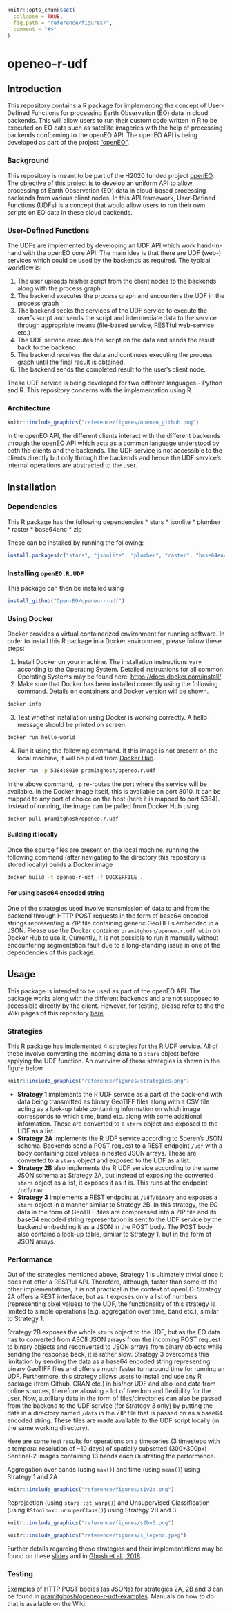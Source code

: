 ```r
knitr::opts_chunk$set(
  collapse = TRUE,
  fig.path = "reference/figures/",
  comment = "#>"
)
```
# openeo-r-udf

## Introduction
This repository contains a R package for implementing the concept of User-Defined Functions for processing Earth Observation (EO) data in cloud backends. This will allow users to run their custom code written in R to be executed on EO data such as satellite imageries with the help of processing backends conforming to the openEO API. The openEO API is being developed as part of the project ["openEO"](https://github.com/Open-EO).

### Background
This repository is meant to be part of the H2020 funded project [openEO](http://openeo.org). The objective of this project is to develop an uniform API to allow processing of Earth Observation (EO) data in cloud-based processing backends from various client nodes. In this API framework, User-Defined Functions (UDFs) is a concept that would allow users to run their own scripts on EO data in these cloud backends.

### User-Defined Functions
The UDFs are implemented by developing an UDF API which work hand-in-hand with the openEO core API. The main idea is that there are UDF (web-) services which could be used by the backends as required. The typical workflow is:

1. The user uploads his/her script from the client nodes to the backends along with the process graph
2. The backend executes the process graph and encounters the UDF in the process graph
3. The backend seeks the services of the UDF service to execute the user's script and sends the script and intermediate data to the service through appropriate means (file-based service, RESTful web-service etc.)
4. The UDF service executes the script on the data and sends the result back to the backend.
5. The backend receives the data and continues executing the process graph until the final result is obtained.
6. The backend sends the completed result to the user's client node.

These UDF service is being developed for two different languages - Python and R. This repository concerns with the implementation using R.

### Architecture
```r
knitr::include_graphics("reference/figures/openeo_github.png")
```

In the openEO API, the different clients interact with the different backends through the openEO API which acts as a common language understood by both the clients and the backends. The UDF service is not accessible to the clients directly but only through the backends and hence the UDF service's internal operations are abstracted to the user.

## Installation

### Dependencies
This R package has the following dependencies
 * stars
 * jsonlite
 * plumber
 * raster
 * base64enc
 * zip

These can be installed by running the following:

```r
install.packages(c("stars", "jsonlite", "plumber", "raster", "base64enc", "zip"), dependencies = TRUE)
```

### Installing `openEO.R.UDF`
This package can then be installed using

```r
install_github("Open-EO/openeo-r-udf")
```

### Using Docker
Docker provides a virtual containerized environment for running software. In order to install this R package in a Docker environment, please follow these steps:

1. Install Docker on your machine. The installation instructions vary according to the Operating System. Detailed instructions for all common Operating Systems may be found here: <https://docs.docker.com/install/>.
2. Make sure that Docker has been installed correctly using the following command. Details on containers and Docker version will be shown.
```bash
docker info
```
3. Test whether installation using Docker is working correctly. A hello message should be printed on screen. 
```bash
docker run hello-world
```
4. Run it using the following command. If this image is not present on the local machine, it will be pulled from [Docker Hub](https://hub.docker.com/r/pramitghosh/openeo.r.udf/).
```bash
docker run -p 5384:8010 pramitghosh/openeo.r.udf
```
In the above command, `-p` re-routes the port where the service will be available. In the Docker image itself, this is available on port 8010. It can be mapped to any port of choice on the host (here it is mapped to port 5384). Instead of running, the image can be pulled from Docker Hub using
```bash
docker pull pramitghosh/openeo.r.udf
```
#### Building it locally
Once the source files are present on the local machine, running the following command (after navigating to the directory this repository is stored locally) builds a Docker image
```bash
docker build -t openeo-r-udf -f DOCKERFILE .
```

#### For using base64 encoded string
One of the strategies used involve transmission of data to and from the backend through HTTP POST requests in the form of base64 encoded strings representing a ZIP file containing generic GeoTIFFs embedded in a JSON. Please use the Docker container `pramitghosh/openeo.r.udf:wbin` on Docker Hub to use it. Currently, it is not possible to run it manually without encountering segmentation fault due to a long-standing issue in one of the dependencies of this package.

## Usage
This package is intended to be used as part of the openEO API. The package works along with the different backends and are not supposed to accessible directly by the client. However, for testing, please refer to the the Wiki pages of this repository [here](https://github.com/Open-EO/openeo-r-udf/wiki).

### Strategies
This R package has implemented 4 strategies for the R UDF service. All of these involve converting the incoming data to a `stars` object before applying the UDF function. An overview of these strategies is shown in the figure below.

```r
knitr::include_graphics("reference/figures/strategies.png")
```

* **Strategy 1** implements the R UDF service as a part of the back-end with data being transmitted as binary GeoTIFF files along with a CSV file acting as a look-up table containing information on which image corresponds to which time, band etc. along with some additional information. These are converted to a `stars` object and exposed to the UDF as a list.
* **Strategy 2A** implements the R UDF service according to Soeren's JSON schema. Backends send a POST request to a REST endpoint `/udf` with a body containing pixel values in nested JSON arrays. These are converted to a `stars` object and exposed to the UDF as a list.
* **Strategy 2B** also implements the R UDF service according to the same JSON schema as Strategy 2A, but instead of exposing the converted `stars` object as a list, it exposes it as it is. This runs at the endpoint `/udf/raw`
* **Strategy 3** implements a REST endpoint at `/udf/binary` and exposes a `stars` object in a manner similar to Strategy 2B. In this strategy, the EO data in the form of GeoTIFF files are compressed into a ZIP file and its base64 encoded string representation is sent to the UDF service by the backend embedding it as a JSON in the POST body. The POST body also contains a look-up table, similar to Strategy 1, but in the form of JSON arrays.

### Performance
Out of the strategies mentioned above, Strategy 1 is ultimately trivial since it does not offer a RESTful API. Therefore, although, faster than some of the other implementations, it is not practical in the context of openEO. Strategy 2A offers a REST interface, but as it exposes only a list of numbers (representing pixel values) to the UDF, the functionality of this strategy is limited to simple operations (e.g. aggregation over time, band etc.), similar to Strategy 1.

Strategy 2B exposes the whole `stars` object to the UDF, but as the EO data has to converted from ASCII JSON arrays from the incoming POST request to binary objects and reconverted to JSON arrays from binary objects while sending the response back, it is rather slow. Strategy 3 overcomes this limitation by sending the data as a base64 encoded string representing binary GeoTIFF files and offers a much faster turnaround time for running an UDF. Furthermore, this strategy allows users to install and use any R package (from Github, CRAN etc.) in his/her UDF and also load data from online sources, therefore allowing a lot of freedom and flexibility for the user. Now, auxilliary data in the form of files/directories can also be passed from the backend to the UDF service (for Strategy 3 only) by putting the data in a directory named `/data` in the ZIP file that is passed on as a base64 encoded string. These files are made available to the UDF script locally (in the same working directory).

Here are some test results for operations on a timeseries (3 timesteps with a temporal resolution of ~10 days) of spatially subsetted (300*300px) Sentinel-2 images containing 13 bands each illustrating the performance.

Aggregation over bands (using `max()`) and time (using `mean()`) using Strategy 1 and 2A
```r
knitr::include_graphics("reference/figures/s1v2a.png")
```

Reprojection (using `stars::st_warp()`) and Unsupervised Classification (using `RStoolbox::unsuperClass()`) using Strategy 2B and 3
```r
knitr::include_graphics("reference/figures/s2bv3.png")
```
```r
knitr::include_graphics("reference/figures/s_legend.jpeg")
```

Further details regarding these strategies and their implementations may be found on these [slides](https://pramitghosh.github.io/slides/defense_25-1.html) and in [Ghosh et al., 2018](https://www.researchgate.net/publication/330533820_Running_user-defined_functions_in_R_on_Earth_observation_data_in_cloud_back-ends).

### Testing
Examples of HTTP POST bodies (as JSONs) for strategies 2A, 2B and 3 can be found in [pramitghosh/openeo-r-udf-examples](https://github.com/pramitghosh/openeo-r-udf-examples). Manuals on how to do that is available on the Wiki.
